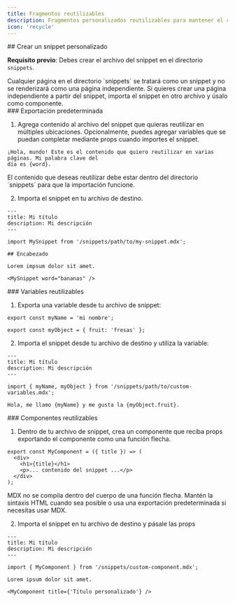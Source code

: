 ```yaml
---
title: Fragmentos reutilizables
description: Fragmentos personalizados reutilizables para mantener el contenido sincronizado
icon: 'recycle'
---
```



<SnippetIntro />

<div id="creating-a-custom-snippet">
  ## Crear un snippet personalizado
</div>

**Requisito previo**: Debes crear el archivo del snippet en el directorio `snippets`.

<Note>
  Cualquier página en el directorio `snippets` se tratará como un snippet y no
  se renderizará como una página independiente. Si quieres crear una página
  independiente a partir del snippet, importa el snippet en otro archivo y úsalo como
  componente.
</Note>

<div id="default-export">
  ### Exportación predeterminada
</div>

1. Agrega contenido al archivo del snippet que quieras reutilizar en múltiples
   ubicaciones. Opcionalmente, puedes agregar variables que se puedan completar mediante props
   cuando importes el snippet.

```mdx fragmentos/mi-fragmento.mdx
¡Hola, mundo! Este es el contenido que quiero reutilizar en varias páginas. Mi palabra clave del
día es {word}.
```

<Warning>
  El contenido que deseas reutilizar debe estar dentro del directorio `snippets`
  para que la importación funcione.
</Warning>

2. Importa el snippet en tu archivo de destino.

```mdx archivo-de-destino.mdx
---
title: Mi título
description: Mi descripción
---

import MySnippet from '/snippets/path/to/my-snippet.mdx';

## Encabezado

Lorem impsum dolor sit amet.

<MySnippet word="bananas" />
```

<div id="reusable-variables">
  ### Variables reutilizables
</div>

1. Exporta una variable desde tu archivo de snippet:

```mdx fragmentos/ruta/a/variables-personalizadas.mdx
export const myName = 'mi nombre';

export const myObject = { fruit: 'fresas' };
```

2. Importa el snippet desde tu archivo de destino y utiliza la variable:

```mdx archivo-destino.mdx
---
title: Mi título
description: Mi descripción
---

import { myName, myObject } from '/snippets/path/to/custom-variables.mdx';

Hola, me llamo {myName} y me gusta la {myObject.fruit}.
```

<div id="reusable-components">
  ### Componentes reutilizables
</div>

1. Dentro de tu archivo de snippet, crea un componente que reciba props exportando
   el componente como una función flecha.

```mdx snippets/componente-personalizado.mdx
export const MyComponent = ({ title }) => (
  <div>
    <h1>{title}</h1>
    <p>... contenido del snippet ...</p>
  </div>
);
```

<Warning>
  MDX no se compila dentro del cuerpo de una función flecha. Mantén la sintaxis
  HTML cuando sea posible o usa una exportación predeterminada si necesitas usar MDX.
</Warning>

2. Importa el snippet en tu archivo de destino y pásale las props

```mdx archivo-destino.mdx
---
title: Mi título
description: Mi descripción
---

import { MyComponent } from '/snippets/custom-component.mdx';

Lorem ipsum dolor sit amet.

<MyComponent title={'Título personalizado'} />
```
